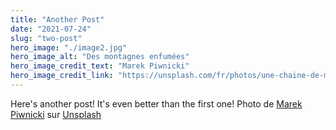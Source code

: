 ```yaml
---
title: "Another Post"
date: "2021-07-24"
slug: "two-post"
hero_image: "./image2.jpg"
hero_image_alt: "Des montagnes enfumées"
hero_image_credit_text: "Marek Piwnicki"
hero_image_credit_link: "https://unsplash.com/fr/photos/une-chaine-de-montagnes-couverte-de-nuages-et-de-brume-jz3F2GhuJsY?utm_source=unsplash&utm_medium=referral&utm_content=creditShareLink"
---
```


Here's another post! It's even better than the first one!
Photo de <a href="https://unsplash.com/fr/@marekpiwnicki?utm_source=unsplash&utm_medium=referral&utm_content=creditCopyText">Marek Piwnicki</a> sur <a href="https://unsplash.com/fr/photos/une-chaine-de-montagnes-couverte-de-nuages-et-de-brume-jz3F2GhuJsY?utm_source=unsplash&utm_medium=referral&utm_content=creditCopyText">Unsplash</a>
  